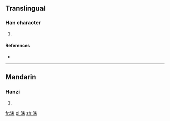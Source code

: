 ==Translingual==

===Han character===
{{Han char|rn=85|rad=水|as=06|sn=9|four=|canj=水手木 (EQD)}}

# {{defn|Han|sort=水06}}

====References====
* {{Han ref|kx=0621.040|dkj=17391|dj=1017.030|hdz=31608.040|uh=6D21|ud=27937}}

----

==Mandarin==

===Hanzi===
{{cmn-hanzi|pin=[[lěi]] ([[lei3]])|wg=lei<sup>3</sup>}}

# {{defn|Mandarin|sort=水06}}

[[fr:洡]]
[[pl:洡]]
[[zh:洡]]